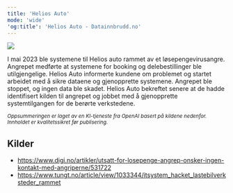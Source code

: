 ```yaml
---
title: 'Helios Auto'
mode: 'wide'
'og:title': 'Helios Auto - Datainnbrudd.no'
---
```


<Frame>
<img src="/images/helios.png" noZoom/>
</Frame>

I mai 2023 ble systemene til Helios auto rammet av et løsepengevirusangre. Angrepet medførte at systemene for booking og delebestillinger ble utilgjengelige. Helios Auto informerte kundene om problemet og startet arbeidet med å sikre dataene og gjenopprette systemene. Angrepet ble stoppet, og ingen data ble skadet. Helios Auto bekreftet senere at de hadde identifisert kilden til angrepet og jobbet med å gjenopprette systemtilgangen for de berørte verkstedene.

<sup><i>Oppsummeringen er laget av en KI-tjeneste fra OpenAI basert på kildene nedenfor. Innholdet er kvalitetssikret før publisering.</i></sup>

## Kilder
- https://www.digi.no/artikler/utsatt-for-losepenge-angrep-onsker-ingen-kontakt-med-angriperne/531722
- https://www.tungt.no/article/view/1033344/itsystem_hacket_lastebilverksteder_rammet
